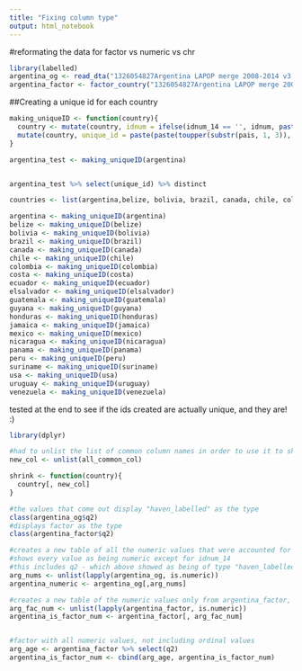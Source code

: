 ```yaml
---
title: "Fixing column type"
output: html_notebook
---
```


#reformating the data for factor vs numeric vs chr

```r
library(labelled)
argentina_og <- read_dta("1326054827Argentina LAPOP merge 2008-2014 v3.0_W_dta.zip")
argentina_factor <- factor_country("1326054827Argentina LAPOP merge 2008-2014 v3.0_W_dta.zip")

```






##Creating a unique id for each country
```r
making_uniqueID <- function(country){
  country <- mutate(country, idnum = ifelse(idnum_14 == '', idnum, paste(idnum,idnum_14,sep = "/")))
  mutate(country, unique_id = paste(paste(toupper(substr(pais, 1, 3)), substr(year, 3, 4), sep = ''), idnum, sep = "_"))
}

argentina_test <- making_uniqueID(argentina)


argentina_test %>% select(unique_id) %>% distinct

countries <- list(argentina,belize, bolivia, brazil, canada, chile, colombia, costa, ecuador, elsalvador, guatemala, guyana, honduras, jamaica, mexico, nicaragua, panama, peru, suriname, usa, uruguay, venezuela)

argentina <- making_uniqueID(argentina)
belize <- making_uniqueID(belize)
bolivia <- making_uniqueID(bolivia)
brazil <- making_uniqueID(brazil)
canada <- making_uniqueID(canada)
chile <- making_uniqueID(chile)
colombia <- making_uniqueID(colombia)
costa <- making_uniqueID(costa)
ecuador <- making_uniqueID(ecuador)
elsalvador <- making_uniqueID(elsalvador)
guatemala <- making_uniqueID(guatemala)
guyana <- making_uniqueID(guyana)
honduras <- making_uniqueID(honduras)
jamaica <- making_uniqueID(jamaica)
mexico <- making_uniqueID(mexico)
nicaragua <- making_uniqueID(nicaragua)
panama <- making_uniqueID(panama)
peru <- making_uniqueID(peru)
suriname <- making_uniqueID(suriname)
usa <- making_uniqueID(usa)
uruguay <- making_uniqueID(uruguay)
venezuela <- making_uniqueID(venezuela)

```


tested at the end to see if the ids created are actually unique, and they are! :)


```r
library(dplyr)

#had to unlist the list of common column names in order to use it to shrink the size of each country
new_col <- unlist(all_common_col)

shrink <- function(country){
  country[, new_col]
}

#the values that come out display "haven_labelled" as the type
class(argentina_og$q2)
#displays factor as the type
class(argentina_factor$q2)

#creates a new table of all the numeric values that were accounted for in argentina_og  - the dataset before being factored
#shows every value as being numeric except for idnum_14
#this includes q2 - which above showed as being of type "haven_labelled"
arg_nums <- unlist(lapply(argentina_og, is.numeric))
argentina_numeric <- argentina_og[,arg_nums]

#creates a new table of the numeric values only from argentina_factor, not all the numeric values though
arg_fac_num <- unlist(lapply(argentina_factor, is.numeric))
argentina_is_factor_num <- argentina_factor[, arg_fac_num]


#factor with all numeric values, not including ordinal values
arg_age <- argentina_factor %>% select(q2)
argentina_is_factor_num <- cbind(arg_age, argentina_is_factor_num)



```

